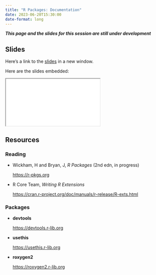 ```yaml
---
title: "R Packages: Documentation"
date: 2023-06-20T15:30:00
date-format: long
---
```


***This page and the slides for this session are still under development***

## Slides

Here's a link to the [slides](/slides/08-documentation/index.qmd){target="_blank"} in a new window. 

Here are the slides embedded:

<iframe class="slide-deck ar3x2" src="/slides/08-documentation/index.html" title="08-documentation slides">
</iframe>

## Resources

### Reading

- Wickham, H and Bryan, J, _R Packages_ (2nd edn, in progress)

  <https://r-pkgs.org>

- R Core Team, _Writing R Extensions_

  <https://cran.r-project.org/doc/manuals/r-release/R-exts.html>


### Packages

- **devtools**

  <https://devtools.r-lib.org>
  
- **usethis**

  <https://usethis.r-lib.org>
  
- **roxygen2**

  <https://roxygen2.r-lib.org>
